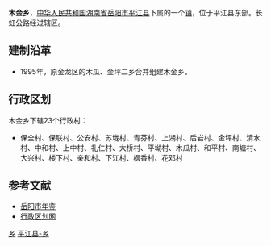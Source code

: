 {{中国乡级行政区<!---乡级行政区专用模板--->
|行政区全称 = 木金乡
|景观照片文件名 = 
|景观照片描述 = 
|位置图文件名 = 
|位置图描述 = 
|汉语拼音 = 
|通用拼音 = 
|上级行政区 = [[湖南省|湖南省]][[岳阳市|岳阳市]][[平江县|平江县]]
|行政区类别 = 乡
|行政区划代码 = 430626205
|建置时间 = 1995年
|政府驻地 = 木瓜黄土岭
|地理坐标 = 
|毗邻 = 
|行政区划 = 23
|村委会 = 23
|居委会 = 0
|总面积 = 122平方公里
|户籍人口 = 2.3万
|户籍人口年份 = 2009
|常住人口 = 
|常住人口年份 = 
|人口密度 = 
|GDP = 
|GDP年份 = 
|邮政编码 = 
|电话区号 = 
|时区 = UTC+8（[[东八区|东八区]]）
|官方网站 = 
|网站名称 = 
}}
'''木金乡'''，[[中华人民共和国|中华人民共和国]][[湖南省|湖南省]][[岳阳市|岳阳市]][[平江县|平江县]]下属的一个[[镇|镇]]，位于平江县东部。长虹公路经过辖区。

==建制沿革==
*1995年，原金龙区的木瓜、金坪二乡合并组建木金乡。

==行政区划==
木金乡下辖23个行政村：
*保全村、保联村、公安村、苏垅村、青芬村、上湖村、后岩村、金坪村、清水村、中和村、上中村、礼仁村、大桥村、平坳村、木瓜村、和平村、南塘村、大兴村、楼下村、亲和村、下江村、枫香村、花邓村

==参考文献==
*[https://web.archive.org/web/20090205195713/http://yysqw.gov.cn/Html/10/1/34/9/13070964.html 岳阳市年鉴]
*[http://www.xzqh.org/html/2011/0602/24847.html 行政区划网]{{dead link|date=2018年3月 |bot=InternetArchiveBot |fix-attempted=yes }}

{{湖南小作品}}
{{平江县行政区划}}

[[Category:平江县行政区划|乡]]
[[Category:岳阳乡镇|平江县-乡]]
